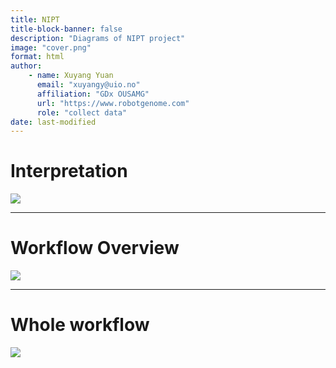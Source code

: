 ```yaml
---
title: NIPT
title-block-banner: false
description: "Diagrams of NIPT project"
image: "cover.png"
format: html
author: 
    - name: Xuyang Yuan
      email: "xuyangy@uio.no"
      affiliation: "GDx OUSAMG"
      url: "https://www.robotgenome.com"
      role: "collect data"
date: last-modified
---
```



# Interpretation
![](interp.svg)

<hr>

# Workflow Overview
![](./overview.svg)

<hr>

# Whole workflow
![](whole_workflow_sequence_diagram.svg)


